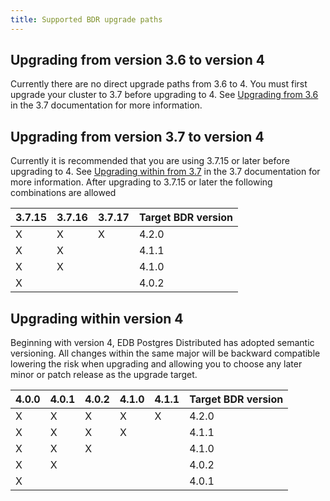```yaml
---
title: Supported BDR upgrade paths
---
```


## Upgrading from version 3.6 to version 4

Currently there are no direct upgrade paths from 3.6 to 4.  You must first upgrade your cluster to 3.7 before upgrading to 4.  See [Upgrading from 3.6](/pgd/3.7/bdr/upgrades/supported_paths/#upgrading-from-version-36) in the 3.7 documentation for more information.

## Upgrading from version 3.7 to version 4

Currently it is recommended that you are using 3.7.15 or later before upgrading to 4. See [Upgrading within from 3.7](/pgd/3.7/bdr/updrades/supported_paths/#upgrading-within-version-37) in the 3.7 documentation for more information.  After upgrading to 3.7.15 or later the following combinations are allowed

| 3.7.15 | 3.7.16 | 3.7.17 | Target BDR version |
|--------|--------|--------|--------------------|
| X      | X      | X      | 4.2.0              |
| X      | X      |        | 4.1.1              |
| X      | X      |        | 4.1.0              |
| X      |        |        | 4.0.2              |

## Upgrading within version 4

Beginning with version 4, EDB Postgres Distributed has adopted semantic versioning. All changes within the same major will be backward compatible lowering the risk when upgrading and allowing you to choose any later minor or patch release as the upgrade target. 

| 4.0.0 | 4.0.1 | 4.0.2 | 4.1.0 | 4.1.1 | Target BDR version |
|-------|-------|-------|--------|------|--------------------|
| X     | X     | X     | X      | X    | 4.2.0              |
| X     | X     | X     | X      |      | 4.1.1              |
| X     | X     | X     |        |      | 4.1.0              |
| X     | X     |       |        |      | 4.0.2              |
| X     |       |       |        |      | 4.0.1              |


